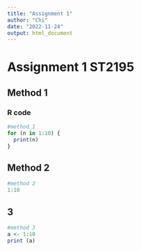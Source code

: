 ---
title: "Assignment 1"
author: "Chi"
date: "2022-11-24"
output: html_document
---
# Assignment 1 ST2195

## Method 1
### R code

```{r}
#method 1
for (n in 1:10) {
  print(n)
}
```

## Method 2
```{r}
#method 2
1:10
```

##  3
```{r}
#method 3 
a <- 1:10
print (a)
```